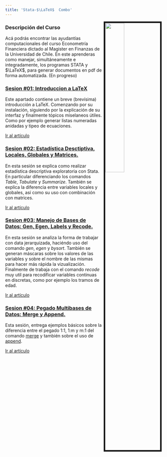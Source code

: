 ```yaml
---
title: 'Stata-$\LaTeX$  Combo'
---
```




<img src="stata_latex_logo.jpg" style="width:35%; border:5px solid; margin-right: 2px" align="right">

<article>
<h3><a>Descripción del Curso </a></h3>
<p>
Acá podrás encontrar las ayudantías computacionales del curso Econometría Financiera dictado al Magister en Finanzas de la Universidad de Chile. En este aprenderas como manejar, simultáneamente e integradamente, los programas STATA y $\LaTeX$, para generar documentos en pdf de forma automatizada. (En progreso)
</p>
</article>




<article>
<h3><a href="../S01/taller_stata_markdown_S01.html">Sesion #01: Introduccion a LaTeX </a></h3>
<div class="summary">
<p>
Este apartado contiene un breve (brevísima) introducción a LaTeX. Comenzando por su instalación, siguiendo por la explicación de su interfaz y finalmente tópicos miselaneos útiles. Como por ejemplo generar listas numeradas anidadas y tipeo de ecuaciones.
</p>
<a class="btn btn-outline-primary btn-sm" href="../S01/taller_stata_markdown_S01.html">Ir al artículo</a>
</div>
</article>



<article>
<h3><a href="../S02/taller_stata_markdown_S02.html">Sesion #02: Estadística Desctiptiva, Locales, Globales y Matrices. </a></h3>
<div class="summary">
<p>
En esta sesión se explica como realizar estadística descriptiva exploratoria con Stata. En particular diferenciando los comandos _Table_, _Tabulate_ y _Summarize_. También se explica la diferencia entre variables locales y globales, así como su uso con combinación con matrices.
</p>
<a class="btn btn-outline-primary btn-sm" href="../S02/taller_stata_markdown_S02.html">Ir al artículo</a>
</div>
</article>


<article>
<h3><a href="../S03/taller_stata_markdown_S03.html">Sesion #03: Manejo de Bases de Datos: Gen, Egen, Labels y Recode. </a></h3>
<div class="summary">
<p>
En esta sesión se analiza la forma de trabajar con data jerarquizada, haciéndo uso del comando _gen_, _egen_ y _bysort_. También se generan máscaras sobre los valores de las variables y sobre el nombre de las mismas para hacer más rápida la vizualización. Finalmente de trabaja con el comando _recode_ muy util para recodificar variables continuas en discretas, como por ejemplo los tramos de edad. 
</p>
<a class="btn btn-outline-primary btn-sm" href="../S03/taller_stata_markdown_S03.html">Ir al artículo</a>
</div>
</article>

  

<article>
<h3><a href="../S04/taller_stata_markdown_S04.html">Sesion #04: Pegado Multibases de Datos: Merge y Append. </a></h3>
<div class="summary">
<p>
Esta sesión, entrega ejemplos básicos sobre la diferencia entre el pegado 1:1, 1:m y m:1 del comando [merge](https://www.stata.com/manuals13/dmerge.pdf) y también sobre el uso de [append](https://www.stata.com/manuals13/dappend.pdf).
</p>
<a class="btn btn-outline-primary btn-sm" href="../S04/taller_stata_markdown_S04.html">Ir al artículo</a>
</div>
</article>



